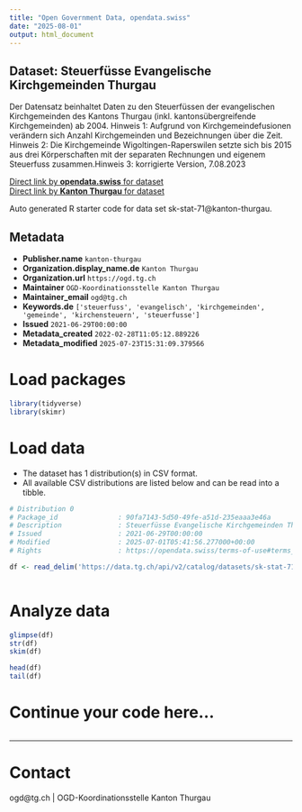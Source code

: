 ```yaml
---
title: "Open Government Data, opendata.swiss"
date: "2025-08-01"
output: html_document
---
```


## Dataset: Steuerfüsse Evangelische Kirchgemeinden Thurgau

Der Datensatz beinhaltet Daten zu den Steuerfüssen der evangelischen Kirchgemeinden des Kantons Thurgau (inkl. kantonsübergreifende Kirchgemeinden) ab 2004.
Hinweis 1: Aufgrund von Kirchgemeindefusionen verändern sich Anzahl Kirchgemeinden und Bezeichnungen über die Zeit.
Hinweis 2: Die Kirchgemeinde Wigoltingen-Raperswilen setzte sich bis 2015 aus drei Körperschaften mit der separaten Rechnungen und eigenem Steuerfuss zusammen.Hinweis 3: korrigierte Version, 7.08.2023

[Direct link by **opendata.swiss** for dataset](https://opendata.swiss/de/dataset/steuerfusse-evangelische-kirchgemeinden-thurgau1)<br>
[Direct link by **Kanton Thurgau** for dataset](https://data.tg.ch/explore/dataset/sk-stat-71/)

Auto generated R starter code for data set sk-stat-71@kanton-thurgau.

## Metadata

- **Publisher.name** `kanton-thurgau`
- **Organization.display_name.de** `Kanton Thurgau`
- **Organization.url** `https://ogd.tg.ch`
- **Maintainer** `OGD-Koordinationsstelle Kanton Thurgau`
- **Maintainer_email** `ogd@tg.ch`
- **Keywords.de** `['steuerfuss', 'evangelisch', 'kirchgemeinden', 'gemeinde', 'kirchensteuern', 'steuerfusse']`
- **Issued** `2021-06-29T00:00:00`
- **Metadata_created** `2022-02-28T11:05:12.889226`
- **Metadata_modified** `2025-07-23T15:31:09.379566`


# Load packages

```r

library(tidyverse)
library(skimr)

```

# Load data

-   The dataset has 1 distribution(s) in CSV format.
-   All available CSV distributions are listed below and can be read into a tibble.

```r

# Distribution 0
# Package_id               : 90fa7143-5d50-49fe-a51d-235eaaa3e46a
# Description              : Steuerfüsse Evangelische Kirchgemeinden Thurgau (csv)
# Issued                   : 2021-06-29T00:00:00
# Modified                 : 2025-07-01T05:41:56.277000+00:00
# Rights                   : https://opendata.swiss/terms-of-use#terms_by

df <- read_delim('https://data.tg.ch/api/v2/catalog/datasets/sk-stat-71/exports/csv?use_labels=true')



```

# Analyze data

```r

glimpse(df)
str(df)
skim(df)

head(df)
tail(df)

```

# Continue your code here...

```r

```

------------------------------------------------------------------------

# Contact

ogd@tg.ch | OGD-Koordinationsstelle Kanton Thurgau
